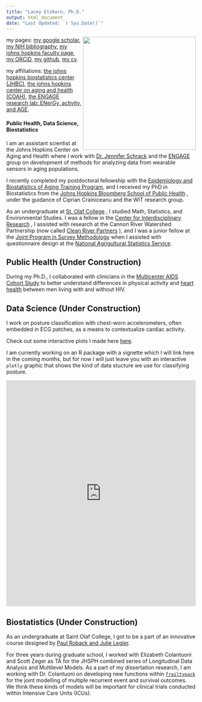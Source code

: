 ```yaml
---
title: "Lacey Etzkorn, Ph.D."
output: html_document
date: "Last Updated: `r Sys.Date()`"
---
```


<img src="Images/ETZKON lacey.jpg" align="right" width="300">

my pages: 
[my google scholar](https://scholar.google.com/citations?user=gFBOXV0AAAAJ&hl=en),
[my NIH bibliography](https://www.ncbi.nlm.nih.gov/myncbi/lacey.etzkorn.1/bibliography/public/),
[my johns hopkins faculty page](https://publichealth.jhu.edu/faculty/4768/lacey-etzkorn),
[my ORCiD](https://orcid.org/0000-0001-7107-2763),
[my github](https://github.com/etzkorn),
[my cv](https://etzkorn.github.io/Images/Etzkorn_CV_2024_Public.pdf).

my affiliations:
[the johns hopkins biostatistics center (JHBC)](https://publichealth.jhu.edu/johns-hopkins-biostatistics-center),
[the johns hopkins center on aging and health (COAH)](https://coah.jhu.edu),
[the ENGAGE research lab: ENerGy, activity, and AGE](https://engageresearchlab.org).

#### Public Health, Data Science, Biostatistics

I am an assistant scientist at the Johns Hopkins Center on Aging and Health 
where I work with 
[Dr. Jennifer Schrack](https://twitter.com/jenschrack?lang=en) 
and the 
[ENGAGE](https://engageresearchlab.org) 
group on development of methods for analyzing data from wearable sensors in aging populations.

I recently completed my postdoctoral fellowship with the 
[Epidemiology and Biostatistics of Aging Training Program](https://coah.jhu.edu/graduate-programs-and-postdoctoral-training/epidemiology-and-biostatistics-of-aging/),
and I received my PhD in Biostatistics from the 
[Johns Hopkins Bloomberg School of Public Health](https://www.jhsph.edu)
, under the guidance of Ciprian Crainiceanu and the WIT research group. 

As an undergraduate at 
[St. Olaf College](https://wp.stolaf.edu/mscs/)
, I studied Math, Statistics, and Environmental Studies. 
I was a fellow in the 
[Center for Interdisciplinary Research](https://wp.stolaf.edu/cir/)
, I assisted with research at the Cannon River Watershed Partnership (now called 
[Clean River Partners](https://cleanriverpartners.org)
), and I was a junior fellow at the 
[Joint Program in Survey Methodology](https://jpsm.umd.edu/academics/junior-fellows-program) 
when I assisted with questionnaire design at the 
[National Agrigultural Statistics Service](https://www.nass.usda.gov/index.php).


## Public Health (Under Construction)

During my Ph.D., I collaborated with clinicians in the 
[Multicenter AIDS Cohort Study](https://aidscohortstudy.org) 
to better understand differences in physical activity and 
[heart health](https://pubmed.ncbi.nlm.nih.gov/31707799/) 
between men living with and without HIV.

## Data Science (Under Construction)

I work on posture classification with chest-worn accelerometers, often embedded in ECG patches, as a means to contextualize cardiac activity. 

Check out some interactive plots I made here [here](https://etzkorn.github.io/Images/Interactive_Plots/FullSphere_ChangePoint.html).

I am currently working on an R package with a vignette which I will link here in the coming months,
but for now I will just leave you with an interactive `plotly` graphic that shows the kind of data stucture we use for classifying posture.

<iframe id="igraph" scrolling="no" style="border:none;" seamless="seamless" src="https://etzkorn.github.io/Interactive_Plots/sphere3.html" height="600" width="100%"></iframe>

## Biostatistics (Under Construction)

As an undergraduate at Saint Olaf College, I got to be a part of an innovative course designed by 
[Paul Roback and Julie Legler](https://bookdown.org/roback/bookdown-BeyondMLR/).

For three years during graduate school, I worked with Elizabeth Colantuoni and Scott Zeger as TA for the JHSPH combined series of Longitudinal Data Analysis and Multilevel Models. 
As a part of my dissertation research, I am working with Dr. Colantuoni on developing new functions within [`frailtypack`](https://cran.r-project.org/web/packages/frailtypack/index.html) 
for the joint modelling of multiple recurrent event and survival outcomes.
We think these kinds of models will be important for clinical trials conducted within Intensive Care Units (ICUs).

